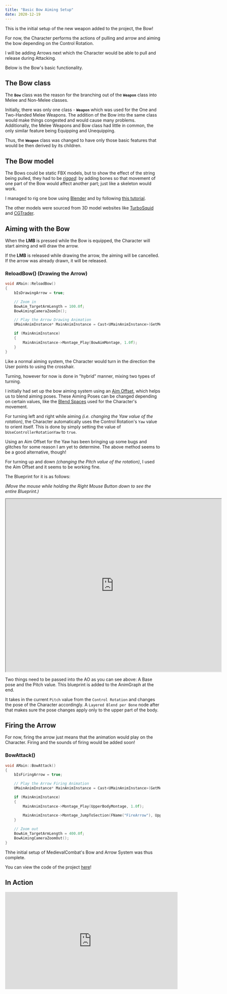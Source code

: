 ---
title: "Basic Bow Aiming Setup"
date: 2020-12-19
---



This is the initial setup of the new weapon added to the project, the Bow! 

For now, the Character performs the actions of pulling and arrow and aiming the bow depending on the Control Rotation.

I will be adding Arrows next which the Character would be able to pull and release during Attacking.

Below is the Bow's basic functionality.

## The Bow class

The **`Bow`** class was the reason for the branching out of the **`Weapon`** class into Melee and Non-Melee classes. 

Initially, there was only one class - **`Weapon`** which was used for the One and Two-Handed Melee Weapons. The addition of the Bow into the same class would make things congested and would cause many problems. Additionally, the Melee Weapons and Bow class had little in common, the only similar feature being Equipping and Unequipping.

Thus, the **`Weapon`** class was changed to have only those basic features that would be then derived by its children. 

## The Bow model

The Bows could be static FBX models, but to show the effect of the string being pulled, they had to be *[rigged](https://conceptartempire.com/what-is-rigging/)*: by adding bones so that movement of one part of the Bow would affect another part; just like a skeleton would work. 

I managed to rig one bow using [Blender](https://www.blender.org/) and by following [this tutorial](https://www.youtube.com/watch?v=jpsd0Aw1qvA).

The other models were sourced from 3D model websites like [TurboSquid](https://www.turbosquid.com/) and [CGTrader](https://www.cgtrader.com/).

## Aiming with the Bow

When the **LMB** is pressed while the Bow is equipped, the Character will start aiming and will draw the arrow. 

If the **LMB** is released while drawing the arrow, the aiming will be cancelled. If the arrow was already drawn, it will be released.

### ReloadBow()	(Drawing the Arrow)

```cpp
void AMain::ReloadBow()
{
	bIsDrawingArrow = true;

	// Zoom in
	BowAim_TargetArmLength = 100.0f; 	
	BowAimingCameraZoomIn();

	// Play the Arrow Drawing Animation
	UMainAnimInstance* MainAnimInstance = Cast<UMainAnimInstance>(GetMesh()->GetAnimInstance());

	if (MainAnimInstance)
	{
		MainAnimInstance->Montage_Play(BowAimMontage, 1.0f);
	}
}
```

Like a normal aiming system, the Character would turn in the direction the User points to using the crosshair. 

Turning, however for now is done in "hybrid" manner, mixing two types of turning.

I initially had set up the bow aiming system using an [Aim Offset](https://docs.unrealengine.com/en-US/AnimatingObjects/SkeletalMeshAnimation/AimOffset/index.html), which helps us to blend aiming poses. These Aiming Poses can be changed depending on certain values, like the [Blend Spaces](https://www.google.com/search?q=blendspaces) used for the Character's movement. 

For turning left and right while aiming *(i.e. changing the Yaw value of the rotation)*, the Character automatically uses the Control Rotation's `Yaw` value to orient itself. This is done by simply setting the value of `bUseControllerRotationYaw` to `true`. 

Using an Aim Offset for the Yaw has been bringing up some bugs and glitches for some reason I am yet to determine. The above method seems to be a good alternative, though!

For turning up and down *(changing the Pitch value of the rotation)*, I used the Aim Offset and it seems to be working fine. 

The Blueprint for it is as follows:

*(Move the mouse while holding the Right Mouse Button down to see the entire Blueprint.)*
<iframe src="https://blueprintue.com/render/5l6yz54n" width="700" height="560" scrolling="no" allowfullscreen></iframe>	

Two things need to be passed into the AO as you can see above: A Base pose and the Pitch value. This blueprint is added to the AnimGraph at the end. 

It takes in the current `Pitch` value from the `Control Rotation` and changes the pose of the Character accordingly. A `Layered Blend per Bone` node after that makes sure the pose changes apply only to the upper part of the body.

## Firing the Arrow

For now, firing the arrow just means that the animation would play on the Character. Firing and the sounds of firing would be added soon!

### BowAttack()
```cpp
void AMain::BowAttack()
{
	bIsFiringArrow = true;

	// Play the Arrow Firing Animation
	UMainAnimInstance* MainAnimInstance = Cast<UMainAnimInstance>(GetMesh()->GetAnimInstance());

	if (MainAnimInstance)
	{
		MainAnimInstance->Montage_Play(UpperBodyMontage, 1.0f);

		MainAnimInstance->Montage_JumpToSection(FName("FireArrow"), UpperBodyMontage);
	}
	
	// Zoom out
	BowAim_TargetArmLength = 400.0f;
	BowAimingCameraZoomOut();
}
```
Thhe initial setup of MedievalCombat's Bow and Arrow System was thus complete.

You can view the code of the project [here](https://github.com/1Gokul/MedievalCombatProject)!

## In Action

<iframe src="https://www.youtube.com/embed/mpyW89xbfZc" width="560" height="315" frameborder="0"> </iframe>
